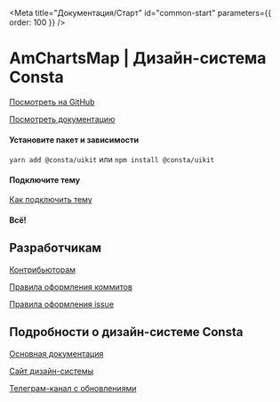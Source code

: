 
<Meta
  title="Документация/Старт"
  id="common-start"
  parameters={{ order: 100 }}
/>

# AmChartsMap | Дизайн-система Consta

[Посмотреть на GitHub](https://github.com/consta-design-system/amcharts-map-examples)

[Посмотреть документацию](?path=/docs/components-amcharts-map-examples--interactive)

#### Установите пакет и зависимости

`yarn add @consta/uikit` или `npm install @consta/uikit`

#### Подключите тему

[Как подключить тему](#http://uikit.consta.design/?path=/docs/thematization-how-to-connect-theme--page)

#### Всë!

## Разработчикам

[Контрибьюторам](http://uikit.consta.design/?path=/docs/common-develop-contributors--page)

[Правила оформления коммитов](http://uikit.consta.design/?path=/docs/common-develop-commits-style--page)

[Правила оформления issue](http://uikit.consta.design/?path=/docs/common-develop-issues--page)

## Подробности о дизайн-системе Consta

[Основная документация](http://uikit.consta.design/?path=/docs/common-about--page)

[Сайт дизайн-системы](https://consta.design/)

[Телеграм-канал с обновлениями](https://t.me/consta_ui_releases)

